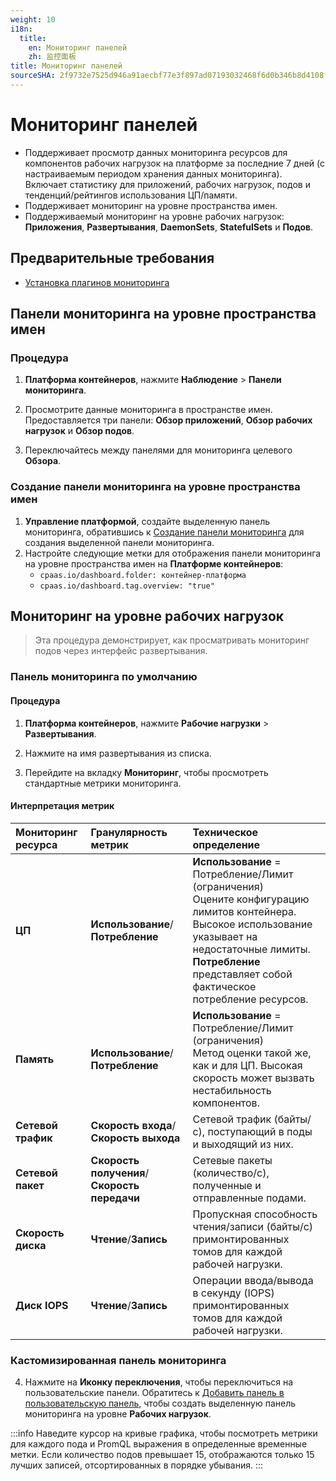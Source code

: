 ```yaml
---
weight: 10
i18n:
  title:
    en: Мониторинг панелей
    zh: 监控面板
title: Мониторинг панелей
sourceSHA: 2f9732e7525d946a91aecbf77e3f897ad07193032468f6d0b346b8d4108f8890
---
```


# Мониторинг панелей

- Поддерживает просмотр данных мониторинга ресурсов для компонентов рабочих нагрузок на платформе за последние 7 дней (с настраиваемым периодом хранения данных мониторинга). Включает статистику для приложений, рабочих нагрузок, подов и тенденций/рейтингов использования ЦП/памяти.
- Поддерживает мониторинг на уровне пространства имен.
- Поддерживаемый мониторинг на уровне рабочих нагрузок: **Приложения**, **Развертывания**, **DaemonSets**, **StatefulSets** и **Подов**.

## Предварительные требования

- [Установка плагинов мониторинга](../../observability/monitor/install_monitor.mdx)

## Панели мониторинга на уровне пространства имен

### Процедура

1. **Платформа контейнеров**, нажмите **Наблюдение** > **Панели мониторинга**.

2. Просмотрите данные мониторинга в пространстве имен. Предоставляется три панели: **Обзор приложений**, **Обзор рабочих нагрузок** и **Обзор подов**.

3. Переключайтесь между панелями для мониторинга целевого **Обзора**.

### Создание панели мониторинга на уровне пространства имен

1. **Управление платформой**, создайте выделенную панель мониторинга, обратившись к [Создание панели мониторинга](../../observability/monitor/functions/manage_dashboard.mdx#｛#create_dashboard｝) для создания выделенной панели мониторинга.
2. Настройте следующие метки для отображения панели мониторинга на уровне пространства имен на **Платформе контейнеров**:
   - `cpaas.io/dashboard.folder: контейнер-платформа`
   - `cpaas.io/dashboard.tag.overview: "true"`

## Мониторинг на уровне рабочих нагрузок

> Эта процедура демонстрирует, как просматривать мониторинг подов через интерфейс развертывания.

### Панель мониторинга по умолчанию

#### Процедура

1. **Платформа контейнеров**, нажмите **Рабочие нагрузки** > **Развертывания**.

2. Нажмите на имя развертывания из списка.

3. Перейдите на вкладку **Мониторинг**, чтобы просмотреть стандартные метрики мониторинга.

#### Интерпретация метрик

| **Мониторинг ресурса** | **Гранулярность метрик**              | **Техническое определение**                                                                                                                                                                   |
| :---------------------- | :------------------------------------ | :--------------------------------------------------------------------------------------------------------------------------------------------------------------------------------------------- |
| **ЦП**                  | **Использование**/**Потребление**     | **Использование** = Потребление/Лимит (ограничения)<br />Оцените конфигурацию лимитов контейнера. Высокое использование указывает на недостаточные лимиты.<br />**Потребление** представляет собой фактическое потребление ресурсов. |
| **Память**             | **Использование**/**Потребление**     | **Использование** = Потребление/Лимит (ограничения)<br />Метод оценки такой же, как и для ЦП. Высокая скорость может вызвать нестабильность компонентов.                                                                                                       |
| **Сетевой трафик**    | **Скорость входа**/**Скорость выхода** | Сетевой трафик (байты/с), поступающий в поды и выходящий из них.                                                                                                                                   |
| **Сетевой пакет**      | **Скорость получения**/**Скорость передачи** | Сетевые пакеты (количество/с), полученные и отправленные подами.                                                                                                                                      |
| **Скорость диска**     | **Чтение**/**Запись**                 | Пропускная способность чтения/записи (байты/с) примонтированных томов для каждой рабочей нагрузки.                                                                                                 |
| **Диск IOPS**          | **Чтение**/**Запись**                 | Операции ввода/вывода в секунду (IOPS) примонтированных томов для каждой рабочей нагрузки.                                                                                                        |

### Кастомизированная панель мониторинга

4. Нажмите на **Иконку переключения**, чтобы переключиться на пользовательские панели. Обратитесь к [Добавить панель в пользовательскую панель](../../observability/monitor/functions/manage_dashboard.mdx), чтобы создать выделенную панель мониторинга на уровне **Рабочих нагрузок**.

:::info
Наведите курсор на кривые графика, чтобы посмотреть метрики для каждого пода и PromQL выражения в определенные временные метки. Если количество подов превышает 15, отображаются только 15 лучших записей, отсортированных в порядке убывания.
:::
